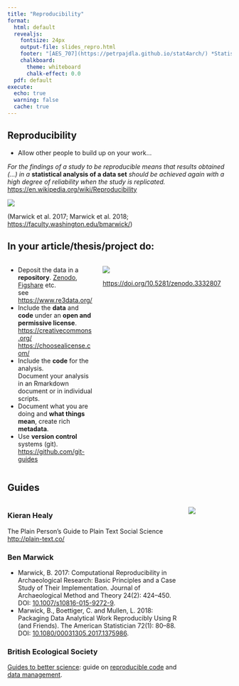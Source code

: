 ```yaml
---
title: "Reproducibility"
format:
  html: default
  revealjs:
    fontsize: 24px
    output-file: slides_repro.html
    footer: "[AES_707](https://petrpajdla.github.io/stat4arch/) *Statistics seminar for archaeologists* | [Reproducibility](./repro.html)"
    chalkboard:
      theme: whiteboard
      chalk-effect: 0.0
  pdf: default
execute:
  echo: true
  warning: false
  cache: true
---
```


## Reproducibility

- Allow other people to build up on your work...

*For the findings of a study to be reproducible means that results obtained (...) in a* **statistical analysis of a data set** *should be achieved again with a high degree of reliability when the study is replicated.*  
<https://en.wikipedia.org/wiki/Reproducibility>

![](figs/repro_spectra.png)

(Marwick et al. 2017; Marwick et al. 2018; <https://faculty.washington.edu/bmarwick/>)


## In your article/thesis/project do: 

:::: {.columns}
::: {.column width=40%}
- Deposit the data in a **repository**.
  [Zenodo](https://zenodo.org/), [Figshare](https://figshare.com/) etc.  
  see <https://www.re3data.org/>
- Include the **data** and **code** under an **open and permissive license**.  
  <https://creativecommons.org/>  
  <https://choosealicense.com/>
- Include the **code** for the analysis.  
  Document your analysis in an Rmarkdown document or in individual scripts.
- Document what you are doing and **what things mean**, create rich **metadata**.
- Use **version control** systems (git).  
  <https://github.com/git-guides>
:::
::: {.column width=60%}
![](figs/reproducibility.jpg)

<https://doi.org/10.5281/zenodo.3332807>
:::
::::

## Guides

:::: {.columns}
::: {.column width=80%}
### Kieran Healy

The Plain Person’s Guide to Plain Text Social Science  
<http://plain-text.co/>

### Ben Marwick

- Marwick, B. 2017: Computational Reproducibility in Archaeological Research: Basic Principles and a Case Study of Their Implementation. Journal of Archaeological Method and Theory 24(2): 424–450. DOI: [10.1007/s10816-015-9272-9](https://doi.org/10.1007/s10816-015-9272-9).
- Marwick, B., Boettiger, C. and Mullen, L. 2018: Packaging Data Analytical Work Reproducibly Using R (and Friends). The American Statistician 72(1): 80–88. DOI: [10.1080/00031305.2017.1375986](https://doi.org/10.1080/00031305.2017.1375986).

### British Ecological Society

[Guides to better science](https://www.britishecologicalsociety.org/publications/guides-to/): 
guide on [reproducible code](https://www.britishecologicalsociety.org/wp-content/uploads/2019/06/BES-Guide-Reproducible-Code-2019.pdf?utm_source=web&utm_medium=web&utm_campaign=better_science) and [data management](https://www.britishecologicalsociety.org/wp-content/uploads/2019/06/BES-Guide-Data-Management-2019.pdf?utm_source=web&utm_medium=web&utm_campaign=better_science).
:::
::: {.column width=20%}
![](figs/plain.png)
:::
:::
